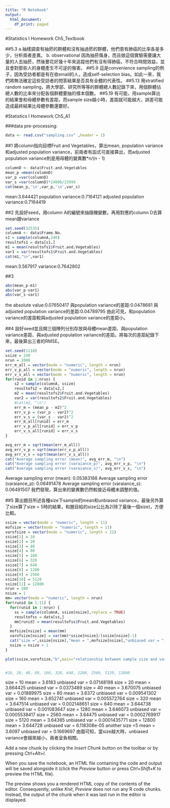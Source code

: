 ```yaml
---
title: "R Notebook"
output:
  html_document:
    df_print: paged
---
```


#Statistics I Homework Ch5_Textbook

##5.3
a.抽樣調查有抽菸的群體和沒有抽過菸的群體，他們患有肺癌的比率各是多少，分析兩者差異。
b. observational 因為抽菸傷身，而且做這個實驗需要讓大量的人去抽菸，然後要花好幾十年來追蹤他們有沒有得肺癌，不符合時間效益，並且會對那些人的身體產生不可逆的傷害。
##5.9
這是convenience sampling的例子，因為受訪者都是有在收email的人，造成self-selection bias。如此一來，我們將無法確定這些受訪者的問答結果是否具有全體的代表性。
##5.13
	用stratified random sampling，將大學部、研究所等等的群體總人數記錄下來，用個群體佔總人數的比率來分配各個群體要抽的樣本個數。
##5.19
	有可能，用sample算出的結果會和母體參數有差距，而sample size越小時，差距就可能越大，誤差可能造成最終結果比母體參數還要好。

#Statistics I Homework Ch5_A1



###data pre-processing:
```r
data <- read.csv("sampling.csv" ,header = 1)

```
##1
將column指向目標Fruit and Vegetables，算出mean, population variance和adjusted population variance，前兩者有函式可直接算出，而adjusted population variance則是用母體的變異數*n/(n - 1) 
```r
columnD <- data$Fruit.and.Vegetables
mean_p =mean(columnD)
var_p =var(columnD)
var_s =var(columnD)*24000/23999
cat(mean_p,'\n',var_p,'\n',var_s)
```
mean:3.644421
population variance:0.7164121
adjusted population variance:0.7164419

##2
先設好seed，用column A的編號來抽隨機變數，再用對應的column D去算mean跟variance
```r
set.seed(32535)
columnA <- data$Frame.No.
s1 = sample(columnA,240)
resultofs1 = data[s1,]
m1 = mean(resultofs1$Fruit.and.Vegetables)
var1 = var(resultofs1$Fruit.and.Vegetables)
cat(m1,"\n",var1)
```
mean:3.567917
variance:0.7642802

##3

```r

abs(mean_p-m1)
abs(var_p-var1)
abs(var_s-var1)
```
the absolute value:0.07650417
與population variance的差距:0.0478681
與adjusted population variance的差距:0.04789795
由此可見，和population variance的差距較與adjusted population variance的差距小。

##4
設好seed並且開三個陣列分別存放與母體mean差距、與population variance差距、與adjusted population variance的差距。將每次的差距紀錄下來，最後算出三者的RMSE。
```r
set.seed(1118)
ssize = 240
nrun = 1000
err_m_all = vector(mode = "numeric", length = nrun)
err_v_p_all = vector(mode = "numeric", length = nrun)
err_v_s_all = vector(mode = "numeric", length = nrun)
for(runid in 1:nrun) {
    s2 = sample(columnA, ssize)
    resultofs2 = data[s2,]
    m2 = mean(resultofs2$Fruit.and.Vegetables)
    var2 = var(resultofs2$Fruit.and.Vegetables)
    #cat(m2, "\n")
    err_m = (mean_p - m2)^2
    err_v_p = (var_p - var2)^2
    err_v_s = (var_s - var2)^2
    err_m_all[runid] = err_m
    err_v_p_all[runid] = err_v_p
    err_v_s_all[runid] = err_v_s
}

avg_err_m = sqrt(mean(err_m_all)) 
avg_err_v_p = sqrt(mean(err_v_p_all))
avg_err_v_s = sqrt(mean(err_v_s_all))
cat("Average sampling error (mean)", avg_err_m, "\n")
cat("Average sampling error (varaiance_p)", avg_err_v_p, "\n")
cat("Average sampling error (varaiance_s)", avg_err_v_s, "\n")

```
Average sampling error (mean): 0.05383188 
Average sampling error (varaiance_p): 0.06491478 
Average sampling error (varaiance_s): 0.06491507 
我們發現，算出來的變異數仍然較接近母體未調整的值。

##5
算出題目所述各種size下sample的mean和unbiased variance，最後另外算了size算了size = 5時的結果，和題目給的size公比為2(除了最後一個size)，方便比較。
```r
ssize = vector(mode = "numeric", length = 11)
mofsize = vector(mode = "numeric", length = 11)
varofsize = vector(mode = "numeric", length = 11)
ssize[1] = 10
ssize[2] = 20
ssize[3] = 40
ssize[4] = 80
ssize[5] = 160
ssize[6] = 320
ssize[7] = 640
ssize[8] = 1280
ssize[9] = 2560
ssize[10] = 5120
ssize[11] = 12800
nrun = 200
nsize = 1
mm= vector(mode = "numeric", length = nrun)
for(runid in 1:11) {
  for(runid in 1:nrun) {
    ss = sample(columnA, ssize[nsize],replace = TRUE)
    resultofss = data[ss,]
    mm[runid] = mean(resultofss$Fruit.and.Vegetables)
  }  
  mofsize[nsize] = mean(mm)
  varofsize[nsize] = var(mm)*ssize[nsize]/(ssize[nsize]-1)
  cat("size =",ssize[nsize],"mean = ",mofsize[nsize],"unbiased var = ",varofsize[nsize],"\n")
  nsize = nsize + 1
}

plot(ssize,varofsize,"b",main="relationship between sample size and variance",xlab="sample size",ylab="unbiased variance")


#10, 20, 40, 80, 160, 320, 640, 1280, 2560, 5120, 12800
```

size = 10 mean =  3.6183 unbiased var =  0.07148198 
size = 20 mean =  3.664425 unbiased var =  0.0373489 
size = 40 mean =  3.670075 unbiased var =  0.01889975 
size = 80 mean =  3.6372 unbiased var =  0.009541302 
size = 160 mean =  3.652741 unbiased var =  0.005572764 
size = 320 mean =  3.647514 unbiased var =  0.002148651 
size = 640 mean =  3.644738 unbiased var =  0.001083647 
size = 1280 mean =  3.646073 unbiased var =  0.0005538417 
size = 2560 mean =  3.64475 unbiased var =  0.0002769917 
size = 5120 mean =  3.64385 unbiased var =  0.0001435771 
size = 12800 mean =  3.644728 unbiased var =  6.118308e-05 
another size =5 mean =  3.6097 unbiased var =  0.1669697 
由圖可知，當size越大時，unbiased variance會越來越小，兩者呈負相關。

Add a new chunk by clicking the *Insert Chunk* button on the toolbar or by pressing *Ctrl+Alt+I*.

When you save the notebook, an HTML file containing the code and output will be saved alongside it (click the *Preview* button or press *Ctrl+Shift+K* to preview the HTML file).

The preview shows you a rendered HTML copy of the contents of the editor. Consequently, unlike *Knit*, *Preview* does not run any R code chunks. Instead, the output of the chunk when it was last run in the editor is displayed.
